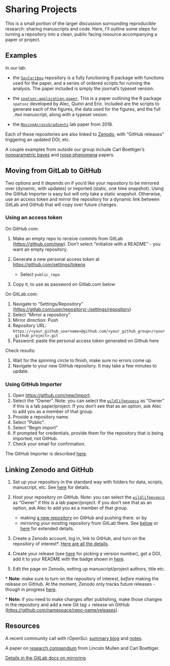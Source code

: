 # Sharing Projects

This is a small portion of the larger discussion surrounding reproducible research: sharing manuscripts and code. Here, I'll outline some steps for turning a repository into a clean, public facing resource accompanying a paper or project.

## Examples

In our lab:

-   the [`SocCaribou`](https://github.com/wildlifeevoeco/SocCaribou) repository is a fully functioning R package with functions used for the paper, and a series of ordered scripts for running the analysis. The paper included is simply the journal's typeset version.

-   the [`spatsoc-application-paper`](https://github.com/robitalec/spatsoc-application-paper). This is a paper outlining the R package `spatsoc` developed by Alec, Quinn and Eric. Included are the scripts to generate each of the figures, the data used for the figures, and the full `.Rmd` manuscript, along with a typeset vesion.

-   the [`MovingAcrossGradients`](https://github.com/wildlifeevoeco/MovingAcrossGradients) lab paper from 2018.

Each of these repositories are also linked to [Zenodo](https://zenodo.org), with "GitHub releases" triggering an updated DOI, etc.

A couple examples from outside our group include Carl Boettiger's [nonparametric bayes](https://github.com/cboettig/nonparametric-bayes) and [noise phenomena](https://github.com/cboettig/noise-phenomena) papers.

## Moving from GitLab to GitHub {#lab-to-hub}

Two options and it depends on if you'd like your repository to be mirrored over
(dynamic, with updates) or imported (static, one time snapshot). Using the 
GitHub Importer is easy but will only take a static snapshot. Otherwise,
use an access token and mirror the repository for a dynamic link between GitLab 
and GitHub that will copy over future changes. 

### Using an access token

On GitHub.com:

1.  Make an empty repo to receive commits from GitLab (<https://github.com/new>). Don't select "initialize with a README" - you want an empty repository.

2.  Generate a new personal access token at <https://github.com/settings/tokens>

    -   Select `public_repo`

3.  Copy it, to use as password on Gitlab.com below

On GitLab.com:

1.  Navigate to "Settings/Repository" (<https://gitlab.com/user/repository/-/settings/repository>)
2.  Select "Mirror a repository"
3.  Mirror direction: Push
4.  Repository URL: `https://<your_github_username>@github.com/<your_github_group>/<your_github_project>.git`
5.  Password: paste the personal access token generated on Github here

Check results:

1.  Wait for the spinning circle to finish, make sure no errors come up.
2.  Navigate to your new GitHub repository. It may take a few minutes to update.


### Using GitHub Importer

1.  Open <https://github.com/new/import>.
2.  Select the "Owner". Note: you can select the [`wildlifeevoeco`](https://github.com/wildlifeevoeco/) as "Owner" if this is a lab paper/project. If you don't see that as an option, ask Alec to add you as a member of that group.
3.  Provide a repository name.
4.  Select "Public".
5.  Select "Begin import"
6.  If prompted for credentials, provide them for the repository that is being imported, not GitHub.
7.  Check your email for confirmation.

The GitHub Importer is described [here](https://docs.github.com/en/free-pro-team@latest/github/importing-your-projects-to-github/importing-a-repository-with-github-importer).

## Linking Zenodo and GitHub

1.  Set up your repository in the standard way with folders for data, scripts, manuscript, etc. See [here](Projects) for details.

2.  Host your repository on GitHub. Note: you can select the [`wildlifeevoeco`](https://github.com/wildlifeevoeco/) as "Owner" if this is a lab paper/project. If you don't see that as an option, ask Alec to add you as a member of that group.

    -   making [a new repository](https://github.com/new) on GitHub and pushing there. or by
    -   mirroring your existing repository from GitLab there. See [below](#lab-to-hub) or [here](https://docs.gitlab.com/ee/user/project/repository/repository_mirroring.html#setting-up-a-push-mirror-from-gitlab-to-github-core) for extended details.

3.  Create a Zenodo account, log in, link to GitHub, and turn on the repository of interest\*. [Here are all the details](https://guides.github.com/activities/citable-code/).

4.  Create your release (see [here](https://r-pkgs.org/release.html#release-version) for picking a version number), get a DOI, add it to your README with the badge shown in [here](https://zenodo.org/account/settings/github).

5.  Edit the page on Zenodo, setting up manuscript/project authors, title etc.

\* **Note:** make sure to turn on the repository of interest, *before* making the release on GitHub. At the moment, Zenodo only tracks future releases - though in progress [here](https://github.com/zenodo/zenodo/issues/1463).

\* **Note:** if you need to make changes after publishing, make those changes in the repository and add a new Git tag + release on GitHub (<https://github.com/namespace/repo-name/releases>).

## Resources

A recent community call with rOpenSci: [summary blog](https://ropensci.org/blog/2018/11/29/codereview/) and [notes](https://docs.google.com/document/d/1LfyhgsbVgLWgWPhS0nbaBIZSFjireEBBSYL4PmhUJis/edit).

A paper on [research compendium](/user_uploads/4422/JZqXfCyHQv5eePmN7vFYoIwM/Packaging-Data-Analytical-Work-Reproducibly-Using-R-and-Friends.pdf) from Lincoln Mullen and Carl Boettiger.

[Details in the GitLab docs on mirroring](https://docs.gitlab.com/ee/workflow/repository_mirroring.html#setting-up-a-push-mirror-from-gitlab-to-github-core)
